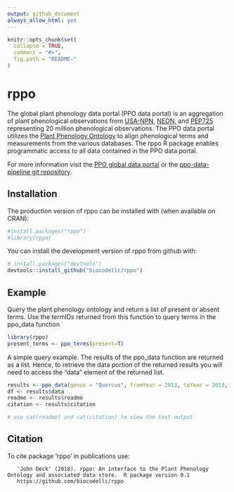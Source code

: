 ```yaml
---
output: github_document
always_allow_html: yes
---
```


<!-- README.md is generated from README.Rmd. Please edit that file -->

```r
knitr::opts_chunk$set(
  collapse = TRUE,
  comment = "#>",
  fig.path = "README-"
)
```

# rppo

The global plant phenology data portal (PPO data portal) is an aggregation of 
plant phenological observations from [USA-NPN](https://www.usanpn.org/usa-national-phenology-network), [NEON](https://www.neonscience.org/), and [PEP725](http://www.pep725.eu/) representing 
20 million phenological observations.  The PPO data portal utilizes the [Plant
Phenology Ontology](https://github.com/PlantPhenoOntology/ppo/) to align phenological
terms and measurements from the various databases. The rppo R package enables programmatic access to all data contained in the PPO data portal. 

For more information visit the [PPO global data portal](http://plantphenology.org/) or the 
[ppo-data-pipeline git repository](https://github.com/biocodellc/ppo-data-pipeline).

## Installation

The production version of rppo can be installed with (when available on CRAN):
```r
#install.packages("rppo")
#library(rppo)
```

You can install the development version of rppo from github with:

```r
# install.packages("devtools")
devtools::install_github("biocodellc/rppo")
```



## Example

Query the plant phenology ontology and return a list of present or absent terms.
Use the termIDs returned from this function to query terms in the ppo_data function

```r
library(rppo)
present_terms <- ppo_terms(present=T)
```

A simple query example. The results of the ppo_data function are returned as a list.  Hence, to retrieve the data portion of the returned results you will need to access the "data" element of the returned list.
```r
results <- ppo_data(genus = "Quercus", fromYear = 2013, toYear = 2013, fromDay = 100, toDay = 110,termID='obo:PPO_0002313', limit=10)
df <- results$data
readme <- results$readme
citation <- results$citation

# use cat(readme) and cat(citation) to view the text output
```


## Citation
To cite package 'rppo' in publications use:

```
   'John Deck' (2018). rppo: An interface to the Plant Phenology Ontology and associated data store.  R package version 0.1
   https://github.com/biocodellc/rppo
```
